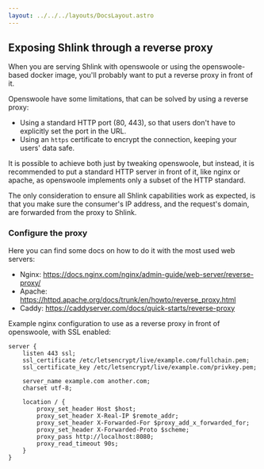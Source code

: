 ```yaml
---
layout: ../../../layouts/DocsLayout.astro
---
```



## Exposing Shlink through a reverse proxy

When you are serving Shlink with openswoole or using the openswoole-based docker image, you'll probably want to put a reverse proxy in front of it.

Openswoole have some limitations, that can be solved by using a reverse proxy:

* Using a standard HTTP port (80, 443), so that users don't have to explicitly set the port in the URL.
* Using an `https` certificate to encrypt the connection, keeping your users' data safe.

It is possible to achieve both just by tweaking openswoole, but instead, it is recommended to put a standard HTTP server in front of it, like nginx or apache, as openswoole implements only a subset of the HTTP standard.

The only consideration to ensure all Shlink capabilities work as expected, is that you make sure the consumer's IP address, and the request's domain, are forwarded from the proxy to Shlink.

### Configure the proxy

Here you can find some docs on how to do it with the most used web servers:

* Nginx: https://docs.nginx.com/nginx/admin-guide/web-server/reverse-proxy/
* Apache: https://httpd.apache.org/docs/trunk/en/howto/reverse_proxy.html
* Caddy: https://caddyserver.com/docs/quick-starts/reverse-proxy

Example nginx configuration to use as a reverse proxy in front of openswoole, with SSL enabled:

```nginx
server {
    listen 443 ssl;
    ssl_certificate /etc/letsencrypt/live/example.com/fullchain.pem;
    ssl_certificate_key /etc/letsencrypt/live/example.com/privkey.pem;

    server_name example.com another.com;
    charset utf-8;

    location / {
        proxy_set_header Host $host;
        proxy_set_header X-Real-IP $remote_addr;
        proxy_set_header X-Forwarded-For $proxy_add_x_forwarded_for;
        proxy_set_header X-Forwarded-Proto $scheme;
        proxy_pass http://localhost:8080;
        proxy_read_timeout 90s;
    }
}
```
